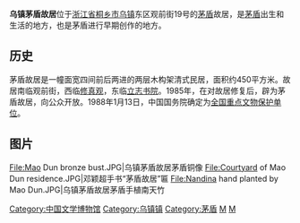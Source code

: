 {{unreferenced|time=2012-2-15}} 
{{文物保护单位
| 级别 = 全国
| 图片 = Mao Dun Memorial.JPG
| 名称 = 茅盾故居
| 编号 = 3-13
| 分类 = 革命遗址及革命纪念建筑物
| 时代 = 1896年－1910年
| 所在 = [[浙江省|浙江省]][[桐乡市|桐乡市]][[乌镇镇|乌镇]]
| 登录 = 1988年
| Cat = 浙江全国重点文物保护单位
}}
'''乌镇茅盾故居'''位于[[浙江省|浙江省]][[桐乡市|桐乡市]][[乌镇镇|乌镇]]东区观前街19号的[[茅盾|茅盾]]故居，是[[茅盾|茅盾]]出生和生活的地方，也是茅盾进行早期创作的地方。

==历史==
茅盾故居是一幢面宽四间前后两进的两层木构架清式民居，面积约450平方米。故居南临观前街，西临[[乌镇镇|修真观]]，东临[[乌镇镇|立志书院]]。1985年，在对故居修复后，辟为茅盾故居，向公众开放。1988年1月13日，中国国务院确定为[[全国重点文物保护单位|全国重点文物保护单位]]。

==图片==
<gallery>
File:Mao Dun bronze bust.JPG|乌镇茅盾故居茅盾铜像
File:Courtyard of Mao Dun residence.JPG|邓颖超手书“茅盾故居”匾
File:Nandina hand planted by Mao Dun.JPG|乌镇茅盾故居茅盾手植南天竹
</gallery>

{{浙江全国重点文物保护单位}}
[[Category:中国文学博物馆|Category:中国文学博物馆]]
[[Category:乌镇镇|Category:乌镇镇]]
[[Category:茅盾|Category:茅盾]]
[[Category:嘉兴名人故居|M]]
[[Category:桐乡市建筑物|M]]